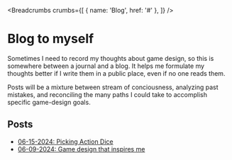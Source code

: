 
<Breadcrumbs
        crumbs={[
          { name: 'Blog', href: '#' },
        ]}
      />

# Blog to myself

Sometimes I need to record my thoughts about game design, so this is somewhere between a journal and a blog. It helps me formulate my thoughts better if I write them in a public place, even if no one reads them.

Posts will be a mixture between stream of conciousness, analyzing past mistakes, and reconciling the many paths I could take to accomplish specific game-design goals.

## Posts

- [06-15-2024: Picking Action Dice](blog/posts/picking-action-dice)
- [06-09-2024: Game design that inspires me](blog/posts/game-design-that-inspires-me)

